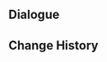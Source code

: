 {{Genius Invokation TCG Stage
|title        = Clorinde: Serious
|type         = Serious Showdown
|group        = Invitation Board
|character    = Clorinde
|requirement  = 7
|introduction = "I will be more cautious this time. I look forward to a most exciting 'Duel' with you."<br>{{color|bp|Special Rule: "Clorinde" starts with the Talent Card "Dark-Shattering Flame" equipped.}}
|objective_1  = Achieve victory
|reward_1     = Lucky Coin*1000
|lineup       = Clorinde;Sigewinne;Furina
|action       = Dark-Shattering Flame;Dark-Shattering Flame;Sapwood Blade;Sapwood Blade;Elemental Resonance: Woven Waters;Elemental Resonance: Woven Waters;Elemental Resonance: Soothing Water;Elemental Resonance: Soothing Water;Fortress of Meropide;Fortress of Meropide;Minty Meat Rolls;Minty Meat Rolls;Matsutake Meat Rolls;Matsutake Meat Rolls;Rainbow Macarons;Rainbow Macarons;Xudong;Xudong;NRE;NRE;Sweet Madame;Sweet Madame;Chef Mao;Chef Mao;Opera Epiclese;Opera Epiclese;Maiden's Fading Beauty;Maiden's Fading Beauty;The Bestest Travel Companion!;The Bestest Travel Companion!
}}

==Dialogue==
{{Transclude|Genius Invokation TCG/Stage/Clorinde|Serious Showdown}}

==Change History==
{{Change History|5.3}}
